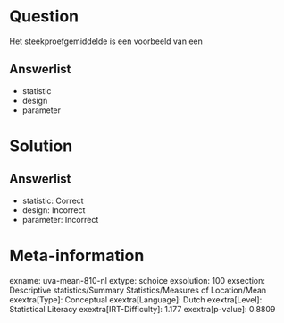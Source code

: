 Question
========

Het steekproefgemiddelde is een voorbeeld van een

Answerlist
----------

* statistic
* design
* parameter

Solution
========

Answerlist
----------

* statistic: Correct
* design: Incorrect
* parameter: Incorrect

Meta-information
================
exname: uva-mean-810-nl
extype: schoice
exsolution: 100
exsection: Descriptive statistics/Summary Statistics/Measures of Location/Mean
exextra[Type]: Conceptual
exextra[Language]: Dutch
exextra[Level]: Statistical Literacy
exextra[IRT-Difficulty]: 1.177
exextra[p-value]: 0.8809
